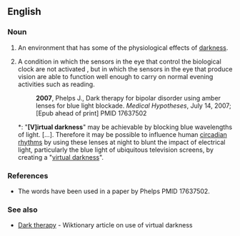 ==English==
{{rfv}}
===Noun===
{{en-noun}}

# An environment that has some of the physiological effects of [[darkness]].
# {{rfv-sense}} A condition in which the sensors in the eye that control the biological clock are not activated , but in which the  sensors in the eye that produce vision are able to function well enough to carry on normal evening activities such as reading. 
#: '''2007''', Phelps J., Dark therapy for bipolar disorder using amber lenses for blue light blockade. ''Medical Hypotheses'', July 14, 2007; [Epub ahead of print] PMID 17637502
#*: "'''[V]irtual darkness'''" may be achievable by blocking blue wavelengths of light. […]. Therefore it may be possible to influence human [[circadian rhythms]] by using these lenses at night to blunt the impact of electrical light, particularly the blue light of ubiquitous television screens, by creating a "[[virtual darkness]]".

===References===
*The words have been used in a paper by Phelps PMID 17637502.

===See also===
* [[w:Dark therapy|Dark therapy]] - Wiktionary article on use of virtual darkness